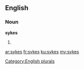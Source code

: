==English==

===Noun===
'''sykes'''

# {{plural of|[[syke]]}}

[[Category:English plurals]]

[[ar:sykes]]
[[fr:sykes]]
[[ku:sykes]]
[[my:sykes]]